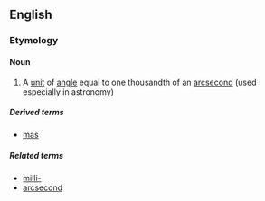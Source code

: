 ==English==

===Etymology===
{{prefix|milli|arcsecond|lang=en}}

====Noun====
{{en-noun|head=[[milli]][[arcsecond]]}}

# {{context|metrology|lang=en}} A [[unit]] of [[angle]] equal to one thousandth of an [[arcsecond]] (used especially in astronomy)

=====Derived terms=====
* {{sense|abbreviation}} [[mas]]

=====Related terms=====
* [[milli-]]
* [[arcsecond]]